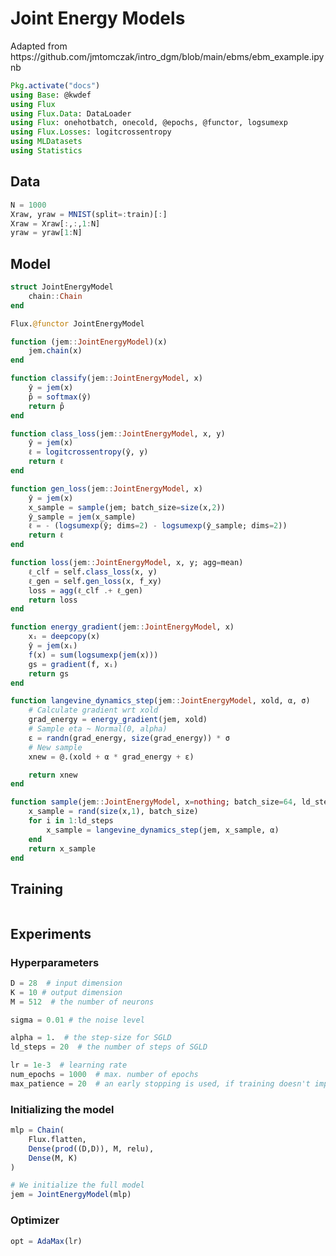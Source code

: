 
# Joint Energy Models

Adapted from https://github.com/jmtomczak/intro_dgm/blob/main/ebms/ebm_example.ipynb

```julia
Pkg.activate("docs")
using Base: @kwdef
using Flux
using Flux.Data: DataLoader
using Flux: onehotbatch, onecold, @epochs, @functor, logsumexp
using Flux.Losses: logitcrossentropy
using MLDatasets
using Statistics
```

## Data

```julia
N = 1000
Xraw, yraw = MNIST(split=:train)[:]
Xraw = Xraw[:,:,1:N]
yraw = yraw[1:N]
```

## Model

```julia
struct JointEnergyModel
    chain::Chain
end

Flux.@functor JointEnergyModel

function (jem::JointEnergyModel)(x)
    jem.chain(x)
end
```



```julia
function classify(jem::JointEnergyModel, x)
    ŷ = jem(x)
    p̂ = softmax(ŷ)
    return p̂
end

function class_loss(jem::JointEnergyModel, x, y)
    ŷ = jem(x)
    ℓ = logitcrossentropy(ŷ, y)
    return ℓ
end

function gen_loss(jem::JointEnergyModel, x)
    ŷ = jem(x)
    x_sample = sample(jem; batch_size=size(x,2))
    ŷ_sample = jem(x_sample)
    ℓ = - (logsumexp(ŷ; dims=2) - logsumexp(ŷ_sample; dims=2))
    return ℓ
end

function loss(jem::JointEnergyModel, x, y; agg=mean)
    ℓ_clf = self.class_loss(x, y)
    ℓ_gen = self.gen_loss(x, f_xy)
    loss = agg(ℓ_clf .+ ℓ_gen)
    return loss
end
```


```julia
function energy_gradient(jem::JointEnergyModel, x)
    xᵢ = deepcopy(x)
    ŷ = jem(xᵢ)
    f(x) = sum(logsumexp(jem(x)))
    gs = gradient(f, xᵢ)
    return gs
end

function langevine_dynamics_step(jem::JointEnergyModel, xold, α, σ)
    # Calculate gradient wrt xold
    grad_energy = energy_gradient(jem, xold)
    # Sample eta ~ Normal(0, alpha)
    ε = randn(grad_energy, size(grad_energy)) * σ
    # New sample
    xnew = @.(xold + α * grad_energy + ε)

    return xnew
end

function sample(jem::JointEnergyModel, x=nothing; batch_size=64, ld_steps::Int=20, α)
    x_sample = rand(size(x,1), batch_size)
    for i in 1:ld_steps
        x_sample = langevine_dynamics_step(jem, x_sample, α)
    end
    return x_sample
end

```

## Training

```julia

```

## Experiments

### Hyperparameters

```julia
D = 28  # input dimension
K = 10 # output dimension
M = 512  # the number of neurons

sigma = 0.01 # the noise level

alpha = 1.  # the step-size for SGLD
ld_steps = 20  # the number of steps of SGLD

lr = 1e-3  # learning rate
num_epochs = 1000  # max. number of epochs
max_patience = 20  # an early stopping is used, if training doesn't improve for longer than 20 epochs, it is stopped
```

### Initializing the model

```julia
mlp = Chain(
    Flux.flatten,
    Dense(prod((D,D)), M, relu),
    Dense(M, K)
)

# We initialize the full model
jem = JointEnergyModel(mlp)
```

### Optimizer

```julia
opt = AdaMax(lr)
```